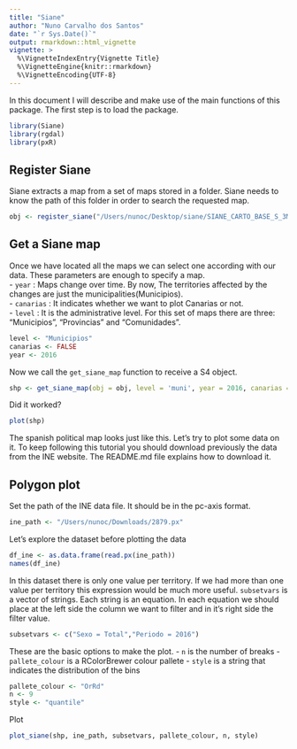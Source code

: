 ```yaml
---
title: "Siane"
author: "Nuno Carvalho dos Santos"
date: "`r Sys.Date()`"
output: rmarkdown::html_vignette
vignette: >
  %\VignetteIndexEntry{Vignette Title}
  %\VignetteEngine{knitr::rmarkdown}
  %\VignetteEncoding{UTF-8}
---
```


In this document I will describe and make use of the main functions of this package. The first step is to load the package.

```r
library(Siane)
library(rgdal)
library(pxR)
```

## Register Siane

Siane extracts a map from a set of maps stored in a folder. Siane needs to know the path of this folder in order to search the requested map.

```r
obj <- register_siane("/Users/nunoc/Desktop/siane/SIANE_CARTO_BASE_S_3M/SIANE_CARTO_BASE_S_3M/")
```

## Get a Siane map

Once we have located all the maps we can select one according with our data.
These parameters are enough to specify a map.  
  - `year` : Maps change over time. By now, The territories affected by the changes are just the municipalities(Municipios).  
  - `canarias` : It indicates whether we want to plot Canarias or not.  
  - `level` : It is the administrative level. For this set of maps there are three: "Municipios", "Provincias" and "Comunidades".    

```r
level <- "Municipios"
canarias <- FALSE
year <- 2016
```

Now we call the `get_siane_map` function to receive a S4 object.

```r
shp <- get_siane_map(obj = obj, level = 'muni', year = 2016, canarias = FALSE)
```

Did it worked?

```r
plot(shp)
```

The spanish political map looks just like this.  Let's try to plot some data on it. To keep following this tutorial you should download previously the data from the INE website. The README.md file explains how to download it.

## Polygon plot

Set the path of the INE data file. It should be in the pc-axis format.
```r
ine_path <- "/Users/nunoc/Downloads/2879.px"
```

Let's explore the dataset before plotting the data
```r
df_ine <- as.data.frame(read.px(ine_path))
names(df_ine)
```
In this dataset there is only one value per territory. If we had more than one value per territory this expression would be much more useful.
`subsetvars` is a vector of strings. Each string is an equation. In each equation we should place at the left side the column we want to filter and in it's right side the filter value.
```r
subsetvars <- c("Sexo = Total","Periodo = 2016")
```

These are the basic options to make the plot.
- `n` is the number of breaks
- `pallete_colour` is a RColorBrewer colour pallete 
- `style` is a string that indicates the distribution of the bins

```r
pallete_colour <- "OrRd"
n <- 9 
style <- "quantile"
```

Plot
```r
plot_siane(shp, ine_path, subsetvars, pallete_colour, n, style)
```




